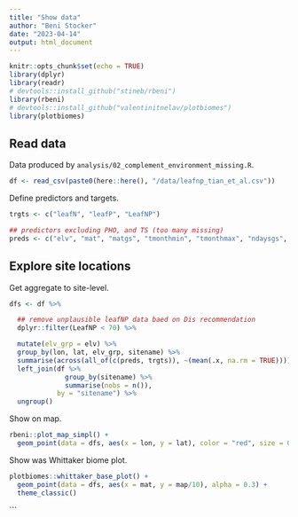 ```yaml
---
title: "Show data"
author: "Beni Stocker"
date: "2023-04-14"
output: html_document
---
```


```r
knitr::opts_chunk$set(echo = TRUE)
library(dplyr)
library(readr)
# devtools::install_github("stineb/rbeni")
library(rbeni)
# devtools::install_github("valentinitnelav/plotbiomes")
library(plotbiomes)
```

## Read data

Data produced by `analysis/02_complement_environment_missing.R`.

```r
df <- read_csv(paste0(here::here(), "/data/leafnp_tian_et_al.csv"))
```

Define predictors and targets.
```r
trgts <- c("leafN", "leafP", "LeafNP")

## predictors excluding PHO, and TS (too many missing)
preds <- c("elv", "mat", "matgs", "tmonthmin", "tmonthmax", "ndaysgs", "mai", "maigs", "map", "pmonthmin", "mapgs", "mavgs", "mav", "alpha", "vcmax25", "jmax25", "gs_accl", "aet", "ai", "cwdx80", "gti", "ndep", "co2", "T_BULK_DENSITY", "AWC_CLASS", "T_CLAY", "T_SILT", "T_SAND", "T_GRAVEL", "T_PH_H2O", "T_TEB", "T_BS", "T_CEC_SOIL", "T_CEC_CLAY", "T_ECE", "T_ESP", "T_CACO3", "T_OC", "ORGC", "TOTN", "CNrt", "ALSA", "PBR", "TP", "TK")
```

## Explore site locations

Get aggregate to site-level.
```r
dfs <- df %>%

  ## remove unplausible leafNP data baed on Dis recommendation
  dplyr::filter(LeafNP < 70) %>%

  mutate(elv_grp = elv) %>%
  group_by(lon, lat, elv_grp, sitename) %>%
  summarise(across(all_of(c(preds, trgts)), ~(mean(.x, na.rm = TRUE)))) %>%
  left_join(df %>%
              group_by(sitename) %>%
              summarise(nobs = n()),
            by = "sitename") %>%
  ungroup()
```

Show on map.
```r
rbeni::plot_map_simpl() +
  geom_point(data = dfs, aes(x = lon, y = lat), color = "red", size = 0.3)
```

Show was Whittaker biome plot.
```r
plotbiomes::whittaker_base_plot() +
  geom_point(data = dfs, aes(x = mat, y = map/10), alpha = 0.3) +
  theme_classic()
```
```
